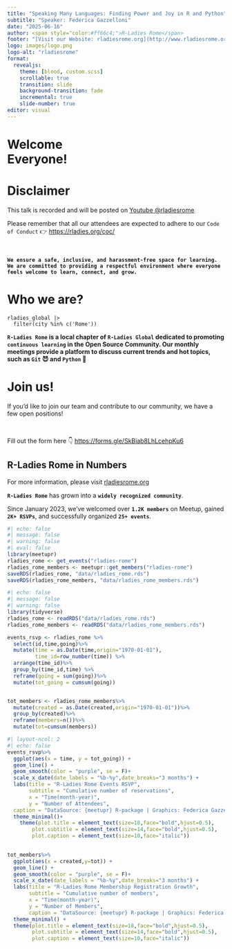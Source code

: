 ```yaml
---
title: "Speaking Many Languages: Finding Power and Joy in R and Python"
subtitle: "Speaker: Federica Gazzelloni" 
date: "2025-06-16"
author: <span style="color:#ff66c4;">R-Ladies Rome</span>
footer: "[Visit our Website: rladiesrome.org](http://www.rladiesrome.org)"
logo: images/logo.png 
logo-alt: "rladiesrome"
format: 
  revealjs:
    theme: [blood, custom.scss]
    scrollable: true
    transition: slide
    background-transition: fade
    incremental: true
    slide-number: true
editor: visual
---
```


# Welcome<br>Everyone! {background-image="images/logo.png" background-size="400px" background-position="right"}

# Disclaimer {.smaller}

This talk is recorded and will be posted on [Youtube \@rladiesrome](https://www.youtube.com/@rladiesrome)

Please remember that all our attendees are expected to adhere to our `Code of Conduct` 👉 <https://rladies.org/coc/>

<br>

**`We ensure a safe, inclusive, and harassment-free space for learning. We are committed to providing a respectful environment where everyone feels welcome to learn, connect, and grow.`**

# Who we are?

```         
rladies_global |>
  filter(city %in% c('Rome'))
```

**`R-Ladies Rome` is a local chapter of `R-Ladies Global` dedicated to promoting `continuous learning` in the Open Source Community. Our monthly meetings provide a platform to discuss current trends and hot topics, such as `Git` 😈 and `Python` 🐍**

# Join us! {background-image="images/background-joinus.png" background-size="800px" background-position="right"}

If you’d like to join our team and contribute to our community, we have a few open positions!

<br>

Fill out the form here 👇 <https://forms.gle/SkBiab8LhLcehpKu6>

## R-Ladies Rome in Numbers {background-image="https://i.giphy.com/media/v1.Y2lkPTc5MGI3NjExMnp5YmxpZTFoYWd2bDFpbHVnMDVhcDhkcmtrbmo2eXlrdXlhYXJhaiZlcD12MV9pbnRlcm5hbF9naWZfYnlfaWQmY3Q9Zw/TrOMR6REnWN1u/giphy.gif" background-opacity="0.5"}

::: {.callout .callout-info}
For more information, please visit [rladiesrome.org](rladiesrome.org)
:::

**`R-Ladies Rome`** has grown into a **`widely recognized community`**.

Since January 2023, we’ve welcomed over **`1.2K members`** on Meetup, gained **`2K+ RSVPs`**, and successfully organized **`25+ events`**.

```r
#| echo: false
#| message: false
#| warning: false
#| eval: false
library(meetupr)
rladies_rome <- get_events("rladies-rome")
rladies_rome_members <- meetupr::get_members("rladies-rome")
saveRDS(rladies_rome, "data/rladies_rome.rds")
saveRDS(rladies_rome_members, "data/rladies_rome_members.rds")
```

```r
#| echo: false
#| message: false
#| warning: false
library(tidyverse)
rladies_rome <- readRDS("data/rladies_rome.rds")
rladies_rome_members <- readRDS("data/rladies_rome_members.rds")
```

```r
events_rsvp <- rladies_rome %>%
  select(id,time,going)%>%
  mutate(time = as.Date(time,origin="1970-01-01"),
         time_id=row_number(time)) %>%
  arrange(time_id)%>%
  group_by(time_id,time) %>%
  reframe(going = sum(going))%>%
  mutate(tot_going = cumsum(going))


tot_members <- rladies_rome_members%>%
  mutate(created = as.Date(created,origin="1970-01-01"))%>%
  group_by(created)%>%
  reframe(members=n())%>%
  mutate(tot=cumsum(members))
```

```r
#| layout-ncol: 2
#| echo: false
events_rsvp%>%
  ggplot(aes(x = time, y = tot_going)) +
  geom_line() +
  geom_smooth(color = "purple", se = F)+
  scale_x_date(date_labels = "%b-%y",date_breaks="3 months") +
  labs(title = "R-Ladies Rome Events RSVP",
       subtitle = "Cumulative number of reservations",
       x = "Time(month-year)",
       y = "Number of Attendees",
  caption = "DataSource: {meetupr} R-package | Graphics: Federica Gazzelloni") +
  theme_minimal()+
    theme(plot.title = element_text(size=18,face="bold",hjust=0.5),
        plot.subtitle = element_text(size=14,face="bold",hjust=0.5),
        plot.caption = element_text(size=10,face="italic"))

  
tot_members%>%
  ggplot(aes(x = created,y=tot)) +
  geom_line() +
  geom_smooth(color = "purple", se = F)+
  scale_x_date(date_labels = "%b-%y",date_breaks="3 months") +
  labs(title = "R-Ladies Rome Membership Registration Growth",
       subtitle = "Cumulative number of members",
       x = "Time(month-year)",
       y = "Number of Members",
       caption = "DataSource: {meetupr} R-package | Graphics: Federica Gazzelloni") +
  theme_minimal() +
  theme(plot.title = element_text(size=18,face="bold",hjust=0.5),
        plot.subtitle = element_text(size=14,face="bold",hjust=0.5),
        plot.caption = element_text(size=10,face="italic"))
```
